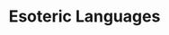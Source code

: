 ---
title: Esoteric Languages
time_start: 2023-04-13T18:00:00.000-05:00
week_number: 12
credit:
 - Pete Stenger
 - Richard Liu
featured: true
location: Siebel CS 1404 + Zoom
slides: Week 12_ Esolangs.pdf
recording: "https://youtu.be/luSH1EH0Pww"
card_image:
  background: hexagony.png
  alt: Screenshot of hexagony.net debugger for SIGPwny's Hexagony challenge
tags:
 - rev
 - esolang
---